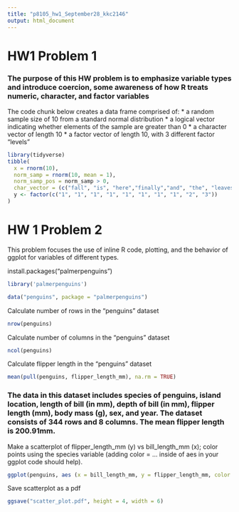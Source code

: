 ```yaml
---
title: "p8105_hw1_September28_kkc2146"
output: html_document
---
```


# HW1 Problem 1
### The purpose of this HW problem is to emphasize variable types and introduce coercion, some awareness of how R treats numeric, character, and factor variables 

The code chunk below creates a data frame comprised of: 
* a random sample size of 10 from a standard normal distribution 
* a logical vector indicating whether elements of the sample are greater than 0 
* a character vector of length 10 
* a factor vector of length 10, with 3 different factor "levels" 

```r
library(tidyverse)
tibble(
  x = rnorm(10), 
  norm_samp = rnorm(10, mean = 1),
  norm_samp_pos = norm_samp > 0,
  char_vector = (c("fall", "is", "here","finally","and", "the", "leaves", "will","be", "pretty")),
  y <- factor(c("1", "1", "1", "1", "1", "1", "1", "1", "2", "3"))
)
```
# HW 1 Problem 2 
This problem focuses the use of inline R code, plotting, and the behavior of ggplot for variables of different types.

install.packages("palmerpenguins")

```r
library('palmerpenguins')
```

```r
data("penguins", package = "palmerpenguins")
```

Calculate number of rows in the "penguins" dataset
```r
nrow(penguins)
```
Calculate number of columns in the "penguins" dataset 
```r
ncol(penguins)
```
Calculate flipper length in the "penguins" dataset 
```r
mean(pull(penguins, flipper_length_mm), na.rm = TRUE)
```
### The data in this dataset includes species of penguins, island location, length of bill (in mm), depth of bill (in mm), flipper length (mm), body mass (g), sex, and year. The dataset consists of 344 rows and 8 columns. The mean flipper length is 200.91mm. 

Make a scatterplot of flipper_length_mm (y) vs bill_length_mm (x); color points using the species variable (adding color = ... inside of aes in your ggplot code should help).

```r
ggplot(penguins, aes (x = bill_length_mm, y = flipper_length_mm, color = species)) + geom_point(alpha = 0.5, size = 2)
```
Save scatterplot as a pdf
```r
ggsave("scatter_plot.pdf", height = 4, width = 6)
```




